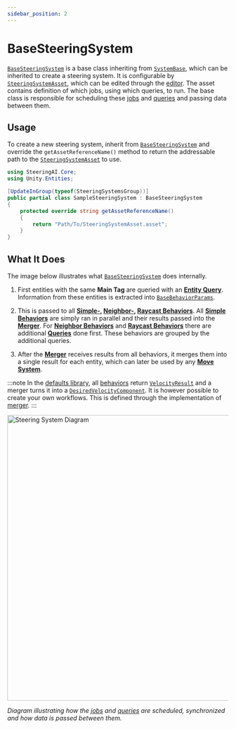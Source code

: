 ```yaml
---
sidebar_position: 2
---
```



# BaseSteeringSystem

[`BaseSteeringSystem`](/docs/documentation-core/base-system/BaseSteeringSystem) is a base class inheriting from [`SystemBase`](https://docs.unity3d.com/Packages/com.unity.entities@1.3/manual/systems-systembase.html), which can be inherited to create a steering system. It is configurable by [`SteeringSystemAsset`](/docs/documentation-core/base-system/SteeringSystemAsset), which can be edited through the [editor](/docs/documentation-core/editor). The asset contains definition of which jobs, using which queries, to run. The base class is responsible for scheduling these [jobs](https://docs.unity3d.com/Manual/job-system.html) and [queries](/docs/category/queries) and passing data between them. 

## Usage

To create a new steering system, inherit from [`BaseSteeringSystem`](/docs/documentation-core/base-system/BaseSteeringSystem) and override the `getAssetReferenceName()` method to return the addressable path to the [`SteeringSystemAsset`](/docs/documentation-core/base-system/SteeringSystemAsset) to use. 

```csharp title="SampleSteeringSystem.cs"
using SteeringAI.Core;
using Unity.Entities;

[UpdateInGroup(typeof(SteeringSystemsGroup))]
public partial class SampleSteeringSystem : BaseSteeringSystem
{
    protected override string getAssetReferenceName()
    {
        return "Path/To/SteeringSystemAsset.asset";
    }
}
```

## What It Does

The image below illustrates what [`BaseSteeringSystem`](/docs/documentation-core/base-system/BaseSteeringSystem) does internally. 

1) First entities with the same **Main Tag** are queried with an [**Entity Query**](/docs/documentation-core/queries/entity-queries). Information from these entities is extracted into [`BaseBehaviorParams`](/docs/documentation-core/base-system/BaseBehaviorParams). 

2) This is passed to all **[Simple-](/docs/documentation-core/behaviors/simple-behaviors/overview), [Neighbor-](/docs/documentation-core/behaviors/neighbor-behaviors/intro), [Raycast Behaviors](/docs/documentation-core/behaviors/ray-behaviors/overview)**. All [**Simple Behaviors**](/docs/documentation-core/behaviors/simple-behaviors/overview) are simply ran in parallel and their results passed into the [**Merger**](/docs/documentation-core/merger). For [**Neighbor Behaviors**](/docs/documentation-core/behaviors/neighbor-behaviors/intro) and [**Raycast Behaviors**](/docs/documentation-core/behaviors/ray-behaviors/overview) there are additional [**Queries**](/docs/category/queries) done first. These behaviors are grouped by the additional queries. 

3) After the [**Merger**](/docs/documentation-core/merger) receives results from all behaviors, it merges them into a single result for each entity, which can later be used by any [**Move System**](/docs/category/movement).

:::note
In the [defaults library](/docs/category/documentation-defaults), all [behaviors](/docs/category/behaviors-1) return [`VelocityResult`](/docs/documentation-defaults/behaviors/VelocityResult) and a merger turns it into a [`DesiredVelocityComponent`](/docs/documentation-defaults/Merger#desiredvelocitycomponent). It is however possible to create your own workflows. This is defined through the implementation of [merger](/docs/documentation-core/merger). 
:::

<p align="left">
  <img src={useBaseUrl("/img/Implementation14.svg")} alt="Steering System Diagram" width="650px" class="invert-for-dark"/>
</p>

*Diagram illustrating how the [jobs](https://docs.unity3d.com/Manual/job-system.html) and [queries](/docs/category/queries) are scheduled, synchronized and how data is passed between them.* 